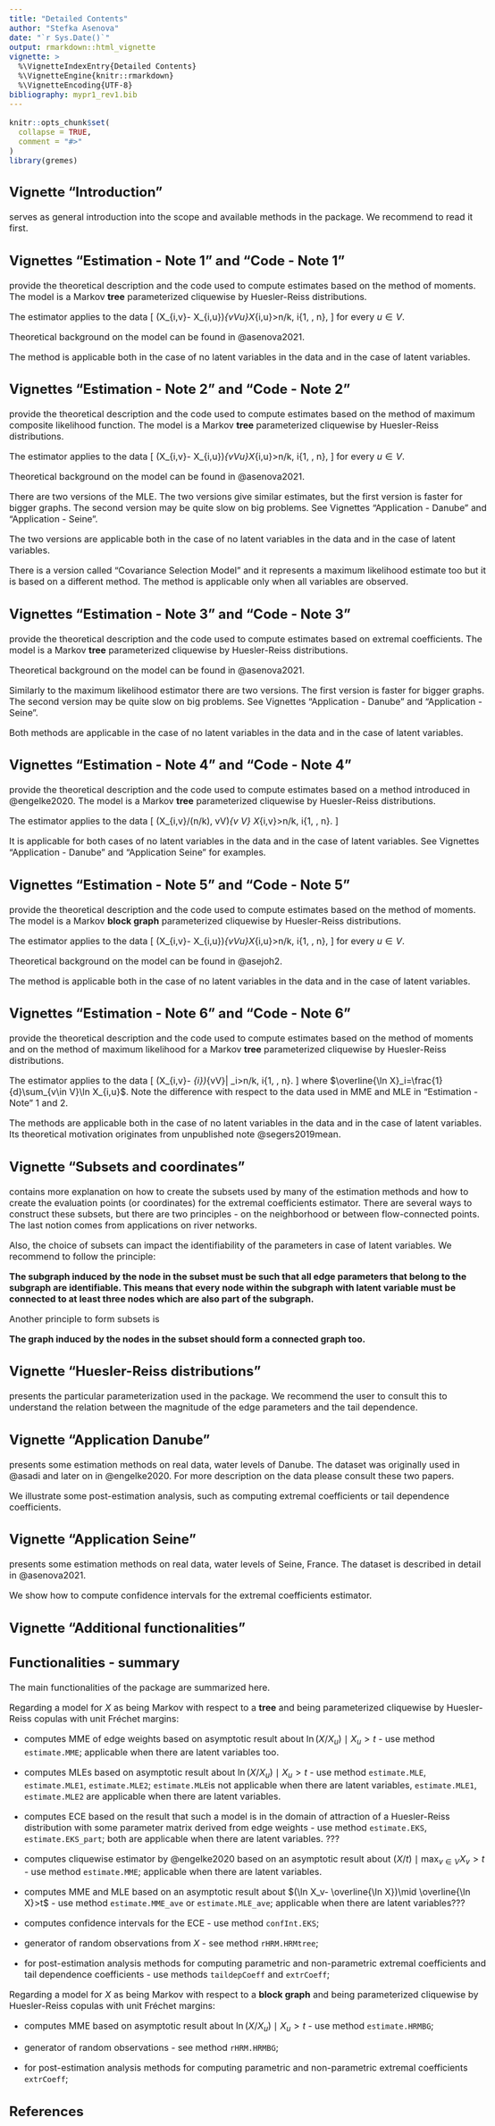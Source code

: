 ```yaml
---
title: "Detailed Contents"
author: "Stefka Asenova"
date: "`r Sys.Date()`"
output: rmarkdown::html_vignette
vignette: >
  %\VignetteIndexEntry{Detailed Contents}
  %\VignetteEngine{knitr::rmarkdown}
  %\VignetteEncoding{UTF-8}
bibliography: mypr1_rev1.bib
---
```



<style type="text/css">
  body{
  font-size: 12pt;
  max-width: 1000px;
  margin-left: auto;
  margin-right: auto;
}
</style>

```r
knitr::opts_chunk$set(
  collapse = TRUE,
  comment = "#>"
)
library(gremes)

```


## Vignette "Introduction"
serves as general introduction into the scope and available methods in the package. We recommend to read it first. 

## Vignettes "Estimation - Note 1" and "Code - Note 1" 
provide the theoretical description and the code used to compute estimates based on the method of moments. The model is a Markov **tree** parameterized cliquewise by Huesler-Reiss distributions. 

The estimator applies to the data 
\[
(\ln X_{i,v}- \ln X_{i,u})_{v\in V\setminus u}\mid X_{i,u}>n/k, \qquad i\in \{1, \ldots, n\},
\]
for every $u\in V$.

Theoretical background on the model can be found in @asenova2021. 

The method is applicable both in the case of no latent variables in the data and in the case of latent variables.

## Vignettes "Estimation - Note 2" and "Code - Note 2"
provide the theoretical description and the code used to compute estimates based on the method of maximum composite likelihood function. The model is a Markov **tree** parameterized cliquewise by Huesler-Reiss distributions.    

The estimator applies to the data 
\[
(\ln X_{i,v}- \ln X_{i,u})_{v\in V\setminus u}\mid X_{i,u}>n/k, \qquad i\in \{1, \ldots, n\},
\]
for every $u\in V$.


Theoretical background on the model can be found in @asenova2021. 

There are two versions of the MLE. The two versions give similar estimates, but the first version is faster for bigger graphs. The second version may be quite slow on big problems. See Vignettes "Application - Danube" and "Application - Seine".

The two versions are applicable both in the case of no latent variables in the data and in the case of latent variables.

There is a version called "Covariance Selection Model" and it represents a maximum likelihood estimate too but it is based on a different method. The method is applicable only when all variables are observed. 

## Vignettes "Estimation - Note 3" and "Code - Note 3"
provide the theoretical description and the code used to compute estimates based on extremal coefficients. The model is a Markov **tree** parameterized cliquewise by Huesler-Reiss distributions.    

Theoretical background on the model can be found in @asenova2021. 

Similarly to the maximum likelihood estimator there are two versions. The first version is faster for bigger graphs. The second version may be quite slow on big problems. See Vignettes "Application - Danube" and "Application - Seine".

Both methods are applicable in the case of no latent variables in the data and in the case of latent variables.

## Vignettes "Estimation - Note 4" and "Code - Note 4"
provide the theoretical description and the code used to compute estimates based on a method introduced in @engelke2020. The model is a Markov **tree** parameterized cliquewise by Huesler-Reiss distributions.  

The estimator applies to the data 
\[
\Big(X_{i,v}/(n/k), v\in V\Big)\mid \max_{v \in V} X_{i,v}>n/k, \qquad i\in \{1, \ldots, n\}.
\]

It is applicable for both cases of no latent variables in the data and in the case of latent variables. See Vignettes "Application - Danube" and "Application Seine" for examples.

## Vignettes "Estimation - Note 5" and "Code - Note 5"
provide the theoretical description and the code used to compute estimates based on the method of moments. The model is a Markov **block graph** parameterized cliquewise by Huesler-Reiss distributions.

The estimator applies to the data 
\[
(\ln X_{i,v}- \ln X_{i,u})_{v\in V\setminus u}\mid X_{i,u}>n/k, \qquad i\in \{1, \ldots, n\},
\]
for every $u\in V$.

Theoretical background on the model can be found in @asejoh2. 

The method is applicable both in the case of no latent variables in the data and in the case of latent variables.

## Vignettes "Estimation - Note 6" and "Code - Note 6"
provide the theoretical description and the code used to compute estimates based on the method of moments and on the method of maximum likelihood for a Markov **tree** parameterized cliquewise by Huesler-Reiss distributions. 

The estimator applies to the data 
\[
(\ln X_{i,v}- \overline{\ln X}_{i})_{v\in V}\Big| \overline{\ln X}_i>n/k, 
\qquad i\in \{1, \ldots, n\}.
\]
where $\overline{\ln X}_i=\frac{1}{d}\sum_{v\in V}\ln X_{i,u}$. Note the difference with respect to the data used in MME and MLE in "Estimation - Note" 1 and 2. 

The methods are applicable both in the case of no latent variables in the data and in the case of latent variables. Its theoretical motivation originates from unpublished note @segers2019mean.

## Vignette "Subsets and coordinates"
contains more explanation on how to create the subsets used by many of the estimation methods and how to create the evaluation points (or coordinates) for the extremal coefficients estimator. There are several ways to construct these subsets, but there are two principles - on the neighborhood or between flow-connected points. The last notion comes from applications on river networks. 

Also, the choice of subsets can impact the identifiability of the parameters in case of latent variables. We recommend to follow the principle:

**The subgraph induced by the node in the subset must be such that all edge parameters that belong to the subgraph are identifiable. This means that every node within the subgraph with latent variable must be connected to at least three nodes which are also part of the subgraph.**  


Another principle to form subsets is 

**The graph induced by the nodes in the subset should form a connected graph too.**

## Vignette "Huesler-Reiss distributions" 
presents the particular parameterization used in the package. We recommend the user to consult this to understand the relation between the magnitude of the edge parameters and the tail dependence.

## Vignette "Application Danube"
presents some estimation methods on real data, water levels of Danube. The dataset was originally used in @asadi and later on in @engelke2020. For more description on the data please consult these two papers.

We illustrate some post-estimation analysis, such as computing extremal coefficients or tail dependence coefficients. 

## Vignette "Application Seine"
presents some estimation methods on real data, water levels of Seine, France. The dataset is described in detail in @asenova2021. 

We show how to compute confidence intervals for the extremal coefficients estimator.


## Vignette "Additional functionalities"



## Functionalities - summary
The main functionalities of the package are summarized here.

Regarding a model for $X$ as being Markov with respect to a **tree** and being parameterized cliquewise by Huesler-Reiss copulas with unit Fréchet margins: 

- computes MME of edge weights based on asymptotic result about $\ln (X/X_u)\mid X_u>t$ - use method `estimate.MME`; applicable when there are latent variables too. 

- computes MLEs based on asymptotic result about $\ln (X/X_u)\mid X_u>t$ - use method `estimate.MLE`, `estimate.MLE1`, `estimate.MLE2`; `estimate.MLE`is not applicable when there are latent variables, `estimate.MLE1`, `estimate.MLE2` are applicable when there are latent variables.

- computes ECE based on the result that such a model is in the domain of attraction of a Huesler-Reiss distribution with some parameter matrix derived from edge weights - use method `estimate.EKS`, `estimate.EKS_part`; both are applicable when there are latent variables. ???

- computes cliquewise estimator by @engelke2020 based on an asymptotic result about $(X/t)\mid \max_{v\in V}X_v>t$ - use method `estimate.MME`; applicable when there are latent variables.

- computes MME and MLE based on an asymptotic result about $(\ln X_v- \overline{\ln X})\mid \overline{\ln X}>t$ - use method `estimate.MME_ave` or `estimate.MLE_ave`; applicable when there are latent variables???

- computes confidence intervals for the ECE - use method `confInt.EKS`;

- generator of random observations from $X$ - see method `rHRM.HRMtree`;

- for post-estimation analysis methods for computing parametric and non-parametric extremal coefficients and tail dependence coefficients - use methods `taildepCoeff` and `extrCoeff`;


Regarding a model for $X$ as being Markov with respect to a **block graph** and being parameterized cliquewise by Huesler-Reiss copulas with unit Fréchet margins: 

- computes MME based on asymptotic result about $\ln (X/X_u)\mid X_u>t$ - use method `estimate.HRMBG`;

- generator of random observations - see method `rHRM.HRMBG`;

- for post-estimation analysis methods for computing parametric and non-parametric extremal coefficients `extrCoeff`;



## References


